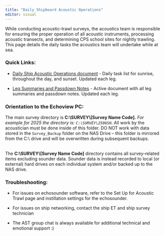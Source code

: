 ```yaml
---
title: "Daily Shipboard Acoustic Operations"
editor: visual
---
```


While conducting acoustic-trawl surveys, the acoustics team is responsible for ensuring the proper operation of all acoustic instruments, processing acoustic transects, and determining CPS school sites for nightly trawling. This page details the daily tasks the acoustics team will undertake while at sea.

### Quick Links:

-   [Daily Ship Acoustic Operations document](https://docs.google.com/document/d/1PiaZtjqStg0TtknSAm8bVK0JXxvjO31eomtCiPnFvgA/edit?tab=t.0) - Daily task list for sunrise, throughout the day, and sunset. Updated each leg.

-   [Leg Summaries and Passdown Notes](https://docs.google.com/document/d/1brlI4uXMfdw5mfewRfdAoZAE4WgbCdjrjqkhapuuV6U/edit?usp=drive_link) - Active document with all leg summaries and passdown notes. Updated each leg.

### **Orientation to the Echoview PC:**

The main survey directory is **C:\\SURVEY\\\[Survey Name Code\].** *For example for 2025 the directory is: `C:\SURVEY\2506SH`.* All work by the acoustician must be done inside of this folder. DO NOT work with data stored in the `Survey_Backup` folder on the NAS Drive – this folder is mirrored from the C:\\ drive and will be overwritten during subsequent backups.

\
The **C:\\SURVEY\\\[Survey Name Code\]** directory contains all survey-related items excluding sounder data. Sounder data is instead recorded to local (or external) hard drives on each individual system and/or backed up to the NAS drive.

### Troubleshooting:

-   For issues on echosounder software, refer to the Set Up for Acoustic Trawl page and instillation settings for the echosounder.

-   For issues on ship networking, contact the ship ET and ship survey technician

-   The AST group chat is always available for additional technical and emotional support :)
